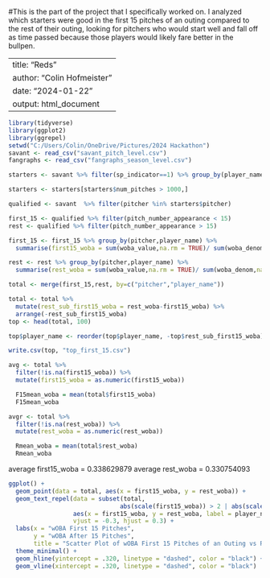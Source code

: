 #This is the part of the project that I specifically worked on. I analyzed which starters were good in the first 15 pitches of an outing compared to the rest of their outing, looking for pitchers who would start well and fall off as time passed because those players would likely fare better in the bullpen.

---
title: "Reds"
author: "Colin Hofmeister"
date: "2024-01-22"
output: html_document
---
```{r}

library(tidyverse)
library(ggplot2)
library(ggrepel)
setwd("C:/Users/Colin/OneDrive/Pictures/2024 Hackathon")
savant <- read_csv("savant_pitch_level.csv")
fangraphs <- read_csv("fangraphs_season_level.csv")
```



```{r}
starters <- savant %>% filter(sp_indicator==1) %>% group_by(player_name, pitcher) %>% summarise(num_pitches = n())

starters <- starters[starters$num_pitches > 1000,]

qualified <- savant  %>% filter(pitcher %in% starters$pitcher)
```

```{r}
first_15 <- qualified %>% filter(pitch_number_appearance < 15)
rest <- qualified %>% filter(pitch_number_appearance > 15)

first_15 <- first_15 %>% group_by(pitcher,player_name) %>% 
  summarise(first15_woba = sum(woba_value,na.rm = TRUE)/ sum(woba_denom,na.rm = TRUE))

rest <- rest %>% group_by(pitcher,player_name) %>% 
  summarise(rest_woba = sum(woba_value,na.rm = TRUE)/ sum(woba_denom,na.rm = TRUE))

total <- merge(first_15,rest, by=c("pitcher","player_name"))

total <- total %>% 
  mutate(rest_sub_first15_woba = rest_woba-first15_woba) %>% 
  arrange(-rest_sub_first15_woba)
top <- head(total, 100)

top$player_name <- reorder(top$player_name, -top$rest_sub_first15_woba)

write.csv(top, "top_first_15.csv")

avg <- total %>% 
  filter(!is.na(first15_woba)) %>% 
  mutate(first15_woba = as.numeric(first15_woba))

  F15mean_woba = mean(total$first15_woba)
  F15mean_woba

avgr <- total %>% 
  filter(!is.na(rest_woba)) %>% 
  mutate(rest_woba = as.numeric(rest_woba))

  Rmean_woba = mean(total$rest_woba)
  Rmean_woba
```

average first15_woba = 0.338629879
average rest_woba = 0.330754093

```{r}
ggplot() +
  geom_point(data = total, aes(x = first15_woba, y = rest_woba)) +
  geom_text_repel(data = subset(total, 
                               abs(scale(first15_woba)) > 2 | abs(scale(rest_woba)) > 2.5),
                  aes(x = first15_woba, y = rest_woba, label = player_name),
                  vjust = -0.3, hjust = 0.3) + 
  labs(x = "wOBA First 15 Pitches", 
       y = "wOBA After 15 Pitches", 
       title = "Scatter Plot of wOBA First 15 Pitches of an Outing vs Rest of the Outing") +
  theme_minimal() +
  geom_hline(yintercept = .320, linetype = "dashed", color = "black") +
  geom_vline(xintercept = .320, linetype = "dashed", color = "black") 

```



